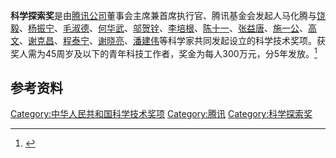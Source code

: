 '''科学探索奖'''是由[[腾讯公司|腾讯公司]]董事会主席兼首席执行官、腾讯基金会发起人马化腾与[[饶毅|饶毅]]、[[杨振宁|杨振宁]]、[[毛淑德|毛淑德]]、[[何华武|何华武]]、[[邬贺铨|邬贺铨]]、[[李培根_(1948年)|李培根]]、[[陈十一|陈十一]]、[[张益唐|张益唐]]、[[施一公|施一公]]、[[高文_(学者)|高文]]、[[谢克昌|谢克昌]]、[[程泰宁|程泰宁]]、[[谢晓亮|谢晓亮]]、[[潘建伟|潘建伟]]等科学家共同发起设立的科学技术奖项。获奖人需为45周岁及以下的青年科技工作者，奖金为每人300万元，分5年发放。<ref>{{Cite web|title=马化腾发起的科学探索奖颁奖：50人获奖，每人奖300万元|url=https://www.thepaper.cn/newsDetail_forward_4474462|accessdate=2021-04-12|work=澎湃新闻|archive-date=2021-04-12|archive-url=https://web.archive.org/web/20210412133730/https://www.thepaper.cn/newsDetail_forward_4474462|dead-url=no}}</ref>

== 参考资料 ==
{{reflist}}

{{腾讯}}

[[Category:中华人民共和国科学技术奖项|Category:中华人民共和国科学技术奖项]]
[[Category:腾讯|Category:腾讯]]
[[Category:科学探索奖|Category:科学探索奖]]